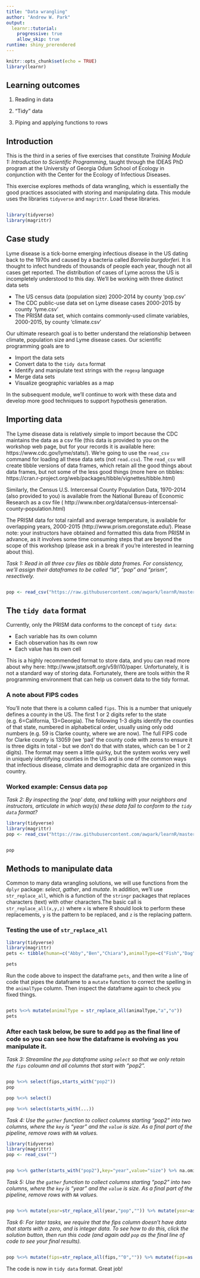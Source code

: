 ```yaml
---
title: "Data wrangling"
author: "Andrew W. Park"
output:
  learnr::tutorial:
    progressive: true
    allow_skip: true
runtime: shiny_prerendered
---
```


```r
knitr::opts_chunk$set(echo = TRUE)
library(learnr)
```

## Learning outcomes

1. Reading in data

2. "Tidy" data

3. Piping and applying functions to rows

## Introduction

This is the third in a series of five exercises that constitute _Training Module 1: Introduction to Scientific Programming_, taught through the IDEAS PhD program at the University of Georgia Odum School of Ecology in conjunction with the Center for the Ecology of Infectious Diseases. 

This exercise explores methods of data wrangling, which is essentially the good practices associated with storing and manipulating data. This module uses the libraries `tidyverse` and `magrittr`. Load these libraries.

```r

```


```r
library(tidyverse)
library(magrittr)
```

## Case study

Lyme disease is a tick-borne emerging infectious disease in the US dating back to the 1970s and caused by a bacteria called _Borrelia burgdorferi_. It is thought to infect hundreds of thousands of people each year, though not all cases get reported. The distribution of cases of Lyme across the US is incompletely understood to this day. We'll be working with three distinct data sets

* The US census data (population size) 2000-2014 by county 'pop.csv'
* The CDC public-use data set on Lyme disease cases 2000-2015 by county 'lyme.csv'
* The PRISM data set, which contains commonly-used climate variables, 2000-2015, by county 'climate.csv'

Our ultimate research goal is to better understand the relationship between climate, population size and Lyme disease cases. Our scientific programming goals are to

* Import the data sets
* Convert data to the `tidy data` format
* Identify and manipulate text strings with the `regexp` language
* Merge data sets
* Visualize geographic variables as a map

In the subsequent module, we'll continue to work with these data and develop more good techniques to support hypothesis generation.

## Importing data

The Lyme disease data is relatively simple to import because the CDC maintains the data as a csv file (this data is provided to you on the workshop web page, but for your records it is available here: https://www.cdc.gov/lyme/stats/). We're going to use the `read_csv` command for loading all these data sets (not `read.csv`). The `read_csv` will create tibble versions of data frames, which retain all the good things about data frames, but not some of the less good things (more here on tibbles: https://cran.r-project.org/web/packages/tibble/vignettes/tibble.html)

Similarly, the Census U.S. Intercensal County Population Data, 1970-2014 (also provided to you) is available from the National Bureau of Economic Research as a csv file ( http://www.nber.org/data/census-intercensal-county-population.html)

The PRISM data for total rainfall and average temperature, is available for overlapping years, 2000-2015 (http://www.prism.oregonstate.edu/). Please note: your instructors have obtained and formatted this data from PRISM in advance, as it involves some time consuming steps that are beyond the scope of this workshop (please ask in a break if you're interested in learning about this).

*Task 1: Read in all three csv files as tibble data frames. For consistency, we'll assign their dataframes to be called "ld", "pop" and "prism", resectively.*

```r

```

```r
pop <- read_csv("https://raw.githubusercontent.com/awpark/learnR/master/pop.csv")
```


## The `tidy data` format

Currently, only the PRISM data conforms to the concept of `tidy data`:

* Each variable has its own column
* Each observation has its own row
* Each value has its own cell

This is a highly recommended format to store data, and you can read more about why here: http://www.jstatsoft.org/v59/i10/paper. Unfortunately, it is not a standard way of storing data. Fortunately, there are tools within the R programming environment that can help us convert data to the tidy format. 

### A note about FIPS codes

You'll note that there is a column called `fips`. This is a number that uniquely defines a county in the US. The first 1 or 2 digits refer to the state (e.g. 6=California, 13=Georgia). The following 1-3 digits identify the counties of that state, numbered in alphabetical order, usually using only odd numbers (e.g. 59 is Clarke county, where we are now). The full FIPS code for Clarke county is 13059 (we 'pad' the county code with zeros to ensure it is three digits in total - but we don't do that with states, which can be 1 or 2 digits). The format may seem a little quirky, but the system works very well in uniquely identifying counties in the US and is one of the common ways that infectious disease, climate and demographic data are organized in this country. 

### Worked example: Census data `pop`

*Task 2: By inspecting the 'pop' data, and talking with your neighbors and instructors, articulate in which way(s) these data fail to conform to the `tidy data` format?*

```r
library(tidyverse)
library(magrittr)
pop <- read_csv("https://raw.githubusercontent.com/awpark/learnR/master/pop.csv")
```


```r

```

```r
pop
```


## Methods to manipulate data

Common to many data wrangling solutions, we will use functions from the `dplyr` package: _select_, _gather_, and _mutate_. In addition, we'll use `str_replace_all`, which is a function of the `stringr` packages that replaces characters (text) with other characters.The basic call is `str_replace_all(x,y,z)` where `x` is where R should look to perform these replacements, `y` is the pattern to be replaced, and `z` is the replacing pattern.

### Testing the use of `str_replace_all`

```r
library(tidyverse)
library(magrittr)
pets <- tibble(human=c("Abby","Ben","Chiara"),animalType=c("Fish","Dag","Harse"),animalName=c("Daisy","Alan","Hoofy"))
```


```r
pets
```

Run the code above to inspect the dataframe `pets`, and then write a line of code that pipes the dataframe to a `mutate` function to correct the spelling in the `animalType` column. Then inspect the dataframe again to check you fixed things.

```r

```

```r
pets %<>% mutate(animalType = str_replace_all(animalType,"a","o"))
pets
```


### After each task below, be sure to add `pop` as the final line of code so you can see how the dataframe is evolving as you manipulate it. 

*Task 3: Streamline the `pop` dataframe using `select` so that we only retain the `fips` coloumn and all columns that start with "pop2".*

```r

```

```r
pop %<>% select(fips,starts_with("pop2"))
pop
```

```r
pop %<>% select()
```

```r
pop %<>% select(starts_with(...))
```


*Task 4: Use the `gather` function to collect columns starting "pop2" into two columns, where the `key` is "year" and the `value` is size. As a final part of the pipeline, remove rows with `NA` values.*

```r
library(tidyverse)
library(magrittr)
pop <- read_csv("")
```


```r

```



```r
pop %<>% gather(starts_with("pop2"),key="year",value="size") %>% na.omit
```


*Task 5: Use the `gather` function to collect columns starting "pop2" into two columns, where the `key` is "year" and the `value` is size. As a final part of the pipeline, remove rows with `NA` values.*

```r

```


```r
pop %<>% mutate(year=str_replace_all(year,"pop","")) %>% mutate(year=as.integer(year))
```

*Task 6: For later tasks, we require that the fips column doesn't have data that starts with a zero, and is integer data. To see how to do this, click the solution button, then run this code (and again add `pop` as the final line of code to see your final results).*

```r

```

```r
pop %<>% mutate(fips=str_replace_all(fips,"^0","")) %>% mutate(fips=as.integer(fips))
```

The code is now in `tidy data` format. Great job!
